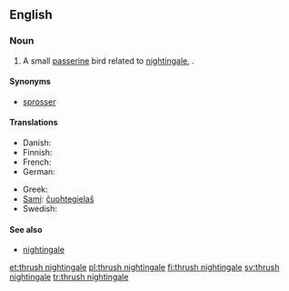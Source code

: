 ==English==
{{wikipedia}}

===Noun===
{{en-noun|head=[[thrush]] [[nightingale]]}}

# A small [[passerine]] bird related to [[nightingale]], {{taxlink|Luscinia luscinia|species}}.

====Synonyms====
*[[sprosser]]

====Translations====
{{trans-top|''Luscinia luscinia''}}
* Danish: {{t-|da|nattergal|c}}
* Finnish: {{t+|fi|satakieli}}
* French: {{t+|fr|rossignol progné}}
* German: {{t-|de|Sprosser|m}}
{{trans-mid}}
* Greek: {{t-|el|τσιχλαηδόνι|n|tr=tsichlaïdóni}}
* [[Sami]]: [[čuohtegielaš]]
* Swedish: {{t+|sv|näktergal|c}}
{{trans-bottom}}

====See also====
*[[nightingale]]

[[et:thrush nightingale]]
[[pl:thrush nightingale]]
[[fi:thrush nightingale]]
[[sv:thrush nightingale]]
[[tr:thrush nightingale]]